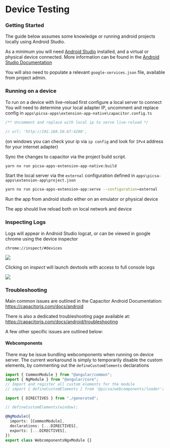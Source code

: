 # Device Testing

### Getting Started

The guide below assumes some knowledge or running android projects locally using Android Studio.

As a minimum you will need [Android Studio](https://developer.android.com/studio) installed, and a virtual or physical device connected.
More information can be found in the [Android Studio Documentation](https://developer.android.com/studio/run)

You will also need to populate a relevant `google-services.json` file, available from project admin.

### Running on a device

To run on a device with live-reload first configure a local server to connect
You will need to determine your local adapter IP, uncomment and replace config in
`apps\picsa-apps\extension-app-native\capacitor.config.ts`

```ts
/** Uncomment and replace with local ip to serve live-reload */

// url: 'http://192.168.50.67:4200',
```

(on windows you can check your ip via `ip config` and look for `IPv4` address for your internet adapter)

Sync the changes to capacitor via the project build script.

```sh
yarn nx run picsa-apps-extension-app-native:build
```

Start the local server via the `external` configuration defined in `apps\picsa-apps\extension-app\project.json`

```sh
yarn nx run picsa-apps-extension-app:serve --configuration=external
```

Run the app from android studio either on an emulator or physical device

The app should live reload both on local network and device

### Inspecting Logs

Logs will appear in Android Studio logcat, or can be viewed in google chrome using the device inspector

`chrome://inspect/#devices`

![](./images/chrome-device-inspector.png)

Clicking on _inspect_ will launch devtools with access to full console logs

![](./images/chrome-device-inspector-2.png)

### Troubleshooting

Main common issues are outlined in the Capacitor Android Documentation:
https://capacitorjs.com/docs/android

There is also a dedicated troubleshooting page available at:
https://capacitorjs.com/docs/android/troubleshooting

A few other specific issues are outlined below:

#### Webcomponents

There may be issue bundling webcomponents when running on device server.
The current workaround is simply to temporarily disable the custom elements, by commenting out the `defineCustomElements` declarations

```ts {4,8} showLineNumbers filename="libs/webcomponents-ngx/src/lib/webcomponents-ngx.module.ts"
import { CommonModule } from "@angular/common";
import { NgModule } from "@angular/core";
// Import and register all custom elements for the module
// import { defineCustomElements } from '@picsa/webcomponents/loader';

import { DIRECTIVES } from "./generated";

// defineCustomElements(window);

@NgModule({
  imports: [CommonModule],
  declarations: [...DIRECTIVES],
  exports: [...DIRECTIVES],
})
export class WebcomponentsNgxModule {}
```
